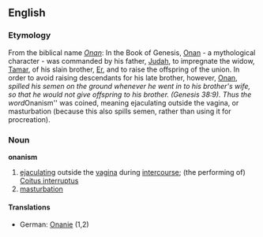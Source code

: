 ==English==
===Etymology===
From the biblical name ''[[Onan]]'': In the Book of Genesis, [[Onan]] - a mythological character - was commanded by his father, [[Judah]], to impregnate the widow, [[Tamar]], of his slain brother, [[Er]], and to raise the offspring of the union. In order to avoid raising descendants for his late brother, however, [[Onan]], ''spilled his semen on the ground whenever he went in to his brother's wife, so that he would not give offspring to his brother. (Genesis 38:9).  Thus the word ''Onanism'' was coined, meaning ejaculating outside the vagina, or masturbation (because this also spills semen, rather than using it for procreation).

===Noun===
'''onanism'''
#[[ejaculate|ejaculating]] outside the [[vagina]] during [[intercourse]]; (the performing of) [[Coitus interruptus]]
#[[masturbation]]
====Translations====
*German: [[Onanie]] (1,2)